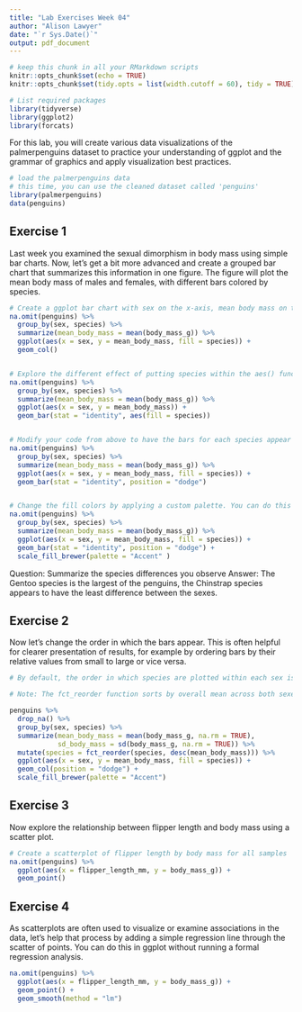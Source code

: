 ```yaml
---
title: "Lab Exercises Week 04"
author: "Alison Lawyer"
date: "`r Sys.Date()`"
output: pdf_document
---
```


```r
# keep this chunk in all your RMarkdown scripts
knitr::opts_chunk$set(echo = TRUE)
knitr::opts_chunk$set(tidy.opts = list(width.cutoff = 60), tidy = TRUE)
```


```r
# List required packages
library(tidyverse)
library(ggplot2)
library(forcats)

```



For this lab, you will create various data visualizations of the palmerpenguins dataset to practice your understanding of ggplot and the grammar of graphics and apply visualization best practices.

```r
# load the palmerpenguins data
# this time, you can use the cleaned dataset called 'penguins'
library(palmerpenguins)
data(penguins)

```


## Exercise 1

Last week you examined the sexual dimorphism in body mass using simple bar charts. 
Now, let's get a bit more advanced and create a grouped bar chart that summarizes this information in one figure. The figure will plot the mean body mass of males and females, with different bars colored by species. 

```r
# Create a ggplot bar chart with sex on the x-axis, mean body mass on the y-axis, and bar fill color for species. Be sure to exclude rows with NAs for body mass before plotting. Note the default placement of the grouped bars on the plot
na.omit(penguins) %>% 
  group_by(sex, species) %>%
  summarize(mean_body_mass = mean(body_mass_g)) %>%
  ggplot(aes(x = sex, y = mean_body_mass, fill = species)) +
  geom_col()


# Explore the different effect of putting species within the aes() function vs. outside
na.omit(penguins) %>% 
  group_by(sex, species) %>%
  summarize(mean_body_mass = mean(body_mass_g)) %>%
  ggplot(aes(x = sex, y = mean_body_mass)) +
  geom_bar(stat = "identity", aes(fill = species))


# Modify your code from above to have the bars for each species appear side-by-side ("dodged" instead of on top of each other ("stacked")
na.omit(penguins) %>% 
  group_by(sex, species) %>%
  summarize(mean_body_mass = mean(body_mass_g)) %>%
  ggplot(aes(x = sex, y = mean_body_mass, fill = species)) +
  geom_bar(stat = "identity", position = "dodge")


# Change the fill colors by applying a custom palette. You can do this in many ways. One easy way is to add a function scale_fill_brewer() to your ggplot command to adjust the color scale. You can look up the help for this function to see available palette names for different kinds of scales (diverging, qualitative, sequential). Add this function and use palette = "Accent" or any of the other palettes. 
na.omit(penguins) %>% 
  group_by(sex, species) %>%
  summarize(mean_body_mass = mean(body_mass_g)) %>%
  ggplot(aes(x = sex, y = mean_body_mass, fill = species)) +
  geom_bar(stat = "identity", position = "dodge") +
  scale_fill_brewer(palette = "Accent" )

```
Question: Summarize the species differences you observe 
Answer: The Gentoo species is the largest of the penguins, the Chinstrap species appears to have the least difference between the sexes. 



## Exercise 2

Now let's change the order in which the bars appear. This is often helpful for clearer presentation of results, for example by ordering bars by their relative values from small to large or vice versa. 

```r

# By default, the order in which species are plotted within each sex is based on their alphabetical order given the species names. Now let's change this order and plot species by their mean body mass, in descending order, within each sex. This can be achieved by reordering the "species" factor variable by the mean body mass for each species using the function fct_reorder from the forcats package. Install the pacakge and make sure you load it into your environment before proceeding. See if you can figure out what goes into the fct_reorder function by using the R help for the function. Tip: you can use desc() to reverse the order from ascending to descending. 

# Note: The fct_reorder function sorts by overall mean across both sexes, which is usually what we want, as changing the order of species for each category on the x-axis would get confusing. 

penguins %>% 
  drop_na() %>% 
  group_by(sex, species) %>% 
  summarize(mean_body_mass = mean(body_mass_g, na.rm = TRUE), 
            sd_body_mass = sd(body_mass_g, na.rm = TRUE)) %>% 
  mutate(species = fct_reorder(species, desc(mean_body_mass))) %>%
  ggplot(aes(x = sex, y = mean_body_mass, fill = species)) + 
  geom_col(position = "dodge") + 
  scale_fill_brewer(palette = "Accent")


```




## Exercise 3

Now explore the relationship between flipper length and body mass using a scatter plot. 

```r
# Create a scatterplot of flipper length by body mass for all samples
na.omit(penguins) %>%
  ggplot(aes(x = flipper_length_mm, y = body_mass_g)) +
  geom_point()


```



## Exercise 4 

As scatterplots are often used to visualize or examine associations in the data, let's help that process by adding a simple regression line through the scatter of points. You can do this in ggplot without running a formal regression analysis.

```r

na.omit(penguins) %>%
  ggplot(aes(x = flipper_length_mm, y = body_mass_g)) +
  geom_point() +
  geom_smooth(method = "lm")


```



